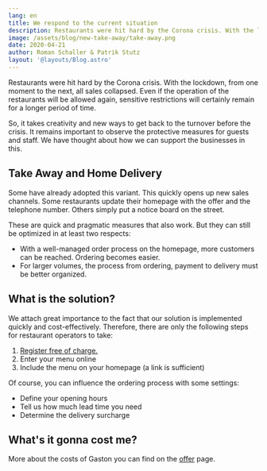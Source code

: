 ```yaml
---
lang: en
title: We respond to the current situation
description: Restaurants were hit hard by the Corona crisis. With the lockdown, all sales disappeared from one moment to the next. Gaston helps with Take Away and or Delivery to serve the guests anyway.
image: /assets/blog/new-take-away/take-away.png
date: 2020-04-21
author: Roman Schaller & Patrik Stutz
layout: '@layouts/Blog.astro'
---
```


Restaurants were hit hard by the Corona crisis. With the lockdown, from one moment to the next, all sales collapsed. Even if the operation of the restaurants will be allowed again, sensitive restrictions will certainly remain for a longer period of time.

So, it takes creativity and new ways to get back to the turnover before the crisis. It remains important to observe the protective measures for guests and staff. We have thought about how we can support the businesses in this.

## Take Away and Home Delivery

Some have already adopted this variant. This quickly opens up new sales channels. Some restaurants update their homepage with the offer and the telephone number. Others simply put a notice board on the street.

These are quick and pragmatic measures that also work. But they can still be optimized in at least two respects:

- With a well-managed order process on the homepage, more customers can be reached. Ordering becomes easier.
- For larger volumes, the process from ordering, payment to delivery must be better organized.

## What is the solution?

We attach great importance to the fact that our solution is implemented quickly and cost-effectively. Therefore, there are only the following steps for restaurant operators to take:

1. [Register free of charge.](/en/prices/)
2. Enter your menu online
3. Include the menu on your homepage (a link is sufficient)

Of course, you can influence the ordering process with some settings:

- Define your opening hours
- Tell us how much lead time you need
- Determine the delivery surcharge

## What's it gonna cost me?

More about the costs of Gaston you can find on the [offer](/en/prices/) page.
